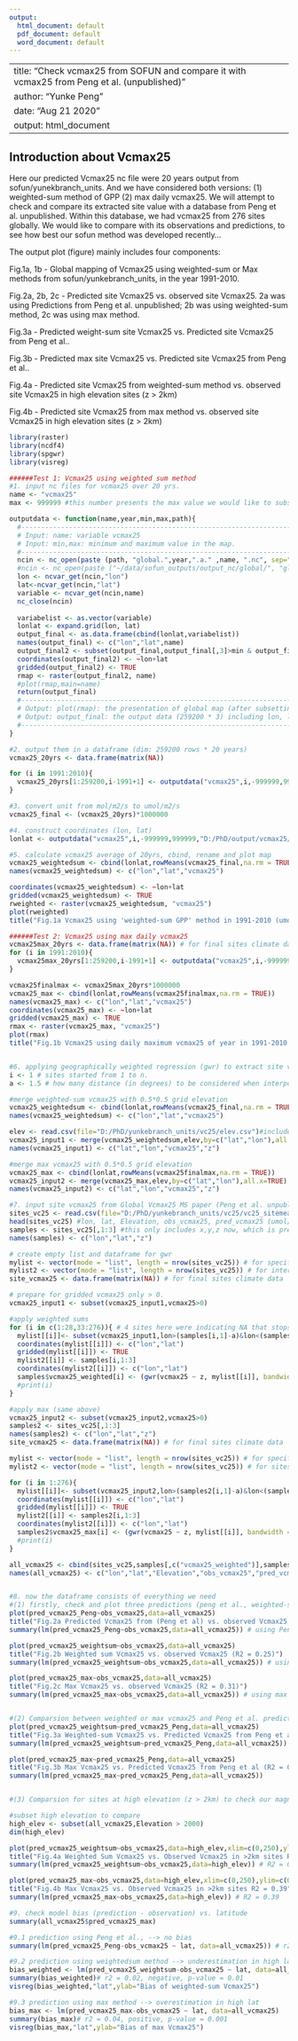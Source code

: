 ```yaml
---
output:
  html_document: default
  pdf_document: default
  word_document: default
---
```


---
title: "Check vcmax25 from SOFUN and compare it with vcmax25 from Peng et al. (unpublished)"
author: "Yunke Peng"
date: "Aug 21 2020"
output: html_document
---

## Introduction about Vcmax25

Here our predicted Vcmax25 nc file were 20 years output from sofun/yunekbranch_units. And we have considered both versions: (1) weighted-sum method of GPP (2) max daily vcmax25. We will attempt to check and compare its extracted site value with a database from Peng et al. unpublished. Within this database, we had vcmax25 from 276 sites globally. We would like to compare with its observations and predictions, to see how best our sofun method was developed recently...

The output plot (figure) mainly includes four components:

Fig.1a, 1b - Global mapping of Vcmax25 using weighted-sum or Max methods from sofun/yunkebranch_units, in the year 1991-2010.

Fig.2a, 2b, 2c - Predicted site Vcmax25 vs. observed site Vcmax25. 2a was using Predictions from Peng et al. unpublished; 2b was using weighted-sum method, 2c was using max method.

Fig.3a - Predicted weight-sum site Vcmax25  vs. Predicted site Vcmax25 from Peng et al.. 

Fig.3b - Predicted max site Vcmax25  vs. Predicted site Vcmax25 from Peng et al.. 

Fig.4a - Predicted site Vcmax25 from weighted-sum method  vs. observed site Vcmax25 in high elevation sites (z > 2km)

Fig.4b - Predicted site Vcmax25 from max method  vs. observed site Vcmax25 in high elevation sites (z > 2km)

```r
library(raster)
library(ncdf4)
library(spgwr)  
library(visreg)

######Test 1: Vcmax25 using weighted sum method 
#1. input nc files for vcmax25 over 20 yrs.
name <- "vcmax25"
max <- 999999 #this number presents the max value we would like to subset. 

outputdata <- function(name,year,min,max,path){
  #-----------------------------------------------------------------------
  # Input: name: variable vcmax25
  # Input: min,max: minimum and maximum value in the map.
  #-----------------------------------------------------------------------
  ncin <- nc_open(paste (path, "global.",year,".a." ,name, ".nc", sep=""))
  #ncin <- nc_open(paste ("~/data/sofun_outputs/output_nc/global/", "global.2004.a." ,name, ".nc", sep=""))
  lon <- ncvar_get(ncin,"lon")
  lat<-ncvar_get(ncin,"lat")
  variable <- ncvar_get(ncin,name)
  nc_close(ncin)
  
  variabelist <- as.vector(variable)
  lonlat <- expand.grid(lon, lat)
  output_final <- as.data.frame(cbind(lonlat,variabelist))
  names(output_final) <- c("lon","lat",name)
  output_final2 <- subset(output_final,output_final[,3]>min & output_final[,3]<max) # to make map easy to follow, it subset a reasonable value here.
  coordinates(output_final2) <- ~lon+lat 
  gridded(output_final2) <- TRUE
  rmap <- raster(output_final2, name) 
  #plot(rmap,main=name)
  return(output_final)
  #-----------------------------------------------------------------------
  # Output: plot(rmap): the presentation of global map (after subsetting max of data)
  # Output: output_final: the output data (259200 * 3) including lon, lat and value
  #-----------------------------------------------------------------------
}

#2. output them in a dataframe (dim: 259200 rows * 20 years)
vcmax25_20yrs <- data.frame(matrix(NA))

for (i in 1991:2010){
  vcmax25_20yrs[1:259200,i-1991+1] <- outputdata("vcmax25",i,-999999,999999,"D:/PhD/output/vcmax25/weight/")[,3]
}

#3. convert unit from mol/m2/s to umol/m2/s
vcmax25_final <- (vcmax25_20yrs)*1000000

#4. construct coordinates (lon, lat)
lonlat <- outputdata("vcmax25",i,-999999,999999,"D:/PhD/output/vcmax25/weight/")[,1:2]

#5. calculate vcmax25 average of 20yrs, cbind, rename and plot map
vcmax25_weightedsum <- cbind(lonlat,rowMeans(vcmax25_final,na.rm = TRUE))
names(vcmax25_weightedsum) <- c("lon","lat","vcmax25")

coordinates(vcmax25_weightedsum) <- ~lon+lat 
gridded(vcmax25_weightedsum) <- TRUE
rweighted <- raster(vcmax25_weightedsum, "vcmax25") 
plot(rweighted)
title("Fig.1a Vcmax25 using 'weighted-sum GPP' method in 1991-2010 (umol m-2 s-1) ")

######Test 2: Vcmax25 using max daily vcmax25
vcmax25max_20yrs <- data.frame(matrix(NA)) # for final sites climate data
for (i in 1991:2010){
  vcmax25max_20yrs[1:259200,i-1991+1] <- outputdata("vcmax25",i,-999999,999999,"D:/PhD/output/vcmax25/max/")[,3]
}

vcmax25finalmax <- vcmax25max_20yrs*1000000
vcmax25_max <- cbind(lonlat,rowMeans(vcmax25finalmax,na.rm = TRUE))
names(vcmax25_max) <- c("lon","lat","vcmax25")
coordinates(vcmax25_max) <- ~lon+lat 
gridded(vcmax25_max) <- TRUE
rmax <- raster(vcmax25_max, "vcmax25") 
plot(rmax)
title("Fig.1b Vcmax25 using daily maximum vcmax25 of year in 1991-2010 (umol m-2 s-1) ")


#6. applying geographically weighted regression (gwr) to extract site vcmax25 from grids data
i <- 1 # sites started from 1 to n.
a <- 1.5 # how many distance (in degrees) to be considered when interpolating values in gwr. This value has been examined in advance, and considered as the optimum value (with highest R2).

#merge weighted-sum vcmax25 with 0.5*0.5 grid elevation
vcmax25_weightedsum <- cbind(lonlat,rowMeans(vcmax25_final,na.rm = TRUE))
names(vcmax25_weightedsum) <- c("lon","lat","vcmax25")

elev <- read.csv(file="D:/PhD/yunkebranch_units/vc25/elev.csv")#include elevation data of 0.5 grids
vcmax25_input1 <- merge(vcmax25_weightedsum,elev,by=c("lat","lon"),all.x=TRUE) #merge with z
names(vcmax25_input1) <- c("lat","lon","vcmax25","z")

#merge max vcmax25 with 0.5*0.5 grid elevation
vcmax25_max <- cbind(lonlat,rowMeans(vcmax25finalmax,na.rm = TRUE))
vcmax25_input2 <- merge(vcmax25_max,elev,by=c("lat","lon"),all.x=TRUE)
names(vcmax25_input2) <- c("lat","lon","vcmax25","z")

#7. input site vcmax25 from Global Vcmax25 MS paper (Peng et al. unpublished).
sites_vc25 <- read.csv(file="D:/PhD/yunkebranch_units/vc25/vc25_sitemean.csv")
head(sites_vc25) #lon, lat, Elevation, obs_vcmax25, pred_vcmax25 (umol/m2/s)
samples <- sites_vc25[,1:3] #this only includes x,y,z now, which is prepared for gwr then.
names(samples) <- c("lon","lat","z")

# create empty list and dataframe for gwr
mylist <- vector(mode = "list", length = nrow(sites_vc25)) # for specifying gridded data at certain degrees
mylist2 <- vector(mode = "list", length = nrow(sites_vc25)) # for interpolating sites
site_vcmax25 <- data.frame(matrix(NA)) # for final sites climate data

# prepare for gridded vcmax25 only > 0. 
vcmax25_input1 <- subset(vcmax25_input1,vcmax25>0)

#apply weighted sums
for (i in c(1:28,33:276)){ # 4 sites here were indicating NA that stops the gwr, omitting them now.
  mylist[[i]]<- subset(vcmax25_input1,lon>(samples[i,1]-a)&lon<(samples[i,1]+a)&lat>(samples[i,2]-a)&lat<(samples[i,2]+a))
  coordinates(mylist[[i]]) <- c("lon","lat")
  gridded(mylist[[i]]) <- TRUE
  mylist2[[i]] <- samples[i,1:3]
  coordinates(mylist2[[i]]) <- c("lon","lat")
  samples$vcmax25_weighted[i] <- (gwr(vcmax25 ~ z, mylist[[i]], bandwidth = 1.06, fit.points = mylist2[[i]],predictions=TRUE))$SDF$pred
  #print(i)
}

#apply max (same above)
vcmax25_input2 <- subset(vcmax25_input2,vcmax25>0)
samples2 <- sites_vc25[,1:3] 
names(samples2) <- c("lon","lat","z")
site_vcmax25 <- data.frame(matrix(NA)) # for final sites climate data

mylist <- vector(mode = "list", length = nrow(sites_vc25)) # for specifying gridded data at certain degrees
mylist2 <- vector(mode = "list", length = nrow(sites_vc25)) # for sites

for (i in 1:276){
  mylist[[i]]<- subset(vcmax25_input2,lon>(samples2[i,1]-a)&lon<(samples2[i,1]+a)&lat>(samples2[i,2]-a)&lat<(samples2[i,2]+a))
  coordinates(mylist[[i]]) <- c("lon","lat")
  gridded(mylist[[i]]) <- TRUE
  mylist2[[i]] <- samples2[i,1:3]
  coordinates(mylist2[[i]]) <- c("lon","lat")
  samples2$vcmax25_max[i] <- (gwr(vcmax25 ~ z, mylist[[i]], bandwidth = 1.06, fit.points = mylist2[[i]],predictions=TRUE))$SDF$pred
  #print(i)
}

all_vcmax25 <- cbind(sites_vc25,samples[,c("vcmax25_weighted")],samples2[,c("vcmax25_max")])
names(all_vcmax25) <- c("lon","lat","Elevation","obs_vcmax25","pred_vcmax25_Peng","pred_vcmax25_weightsum","pred_vcmax25_max")


#8. now the dataframe consists of everything we need
#(1) firstly, check and plot three predictions (peng et al., weighted-sum, max) vs. observation 
plot(pred_vcmax25_Peng~obs_vcmax25,data=all_vcmax25)
title("Fig.2a Predicted Vcmax25 from (Peng et al) vs. observed Vcmax25 (R2 = 0.29)")
summary(lm(pred_vcmax25_Peng~obs_vcmax25,data=all_vcmax25)) # using Peng et al. unpublished prediction: R2 = 0.29

plot(pred_vcmax25_weightsum~obs_vcmax25,data=all_vcmax25)
title("Fig.2b Weighted sum Vcmax25 vs. observed Vcmax25 (R2 = 0.25)")
summary(lm(pred_vcmax25_weightsum~obs_vcmax25,data=all_vcmax25)) # using weighted-sum vcmax25 from SOFUN R2 = 0.25

plot(pred_vcmax25_max~obs_vcmax25,data=all_vcmax25)
title("Fig.2c Max Vcmax25 vs. observed Vcmax25 (R2 = 0.31)")
summary(lm(pred_vcmax25_max~obs_vcmax25,data=all_vcmax25)) # using max vcmax25 from SOFUN:R2 = 0.31


#(2) Comparsion between weighted or max vcmax25 and Peng et al. predicted Vcmax25
plot(pred_vcmax25_weightsum~pred_vcmax25_Peng,data=all_vcmax25)
title("Fig.3a Weighted-sum Vcmax25 vs. Predicted Vcmax25 from Peng et al (R2 = 0.87)")
summary(lm(pred_vcmax25_weightsum~pred_vcmax25_Peng,data=all_vcmax25))

plot(pred_vcmax25_max~pred_vcmax25_Peng,data=all_vcmax25)
title("Fig.3b Max Vcmax25 vs. Predicted Vcmax25 from Peng et al (R2 = 0.85)")
summary(lm(pred_vcmax25_max~pred_vcmax25_Peng,data=all_vcmax25))


#(3) Comparsion for sites at high elevation (z > 2km) to check our magnitude of prediction

#subset high elevation to compare
high_elev <- subset(all_vcmax25,Elevation > 2000)
dim(high_elev)

plot(pred_vcmax25_weightsum~obs_vcmax25,data=high_elev,xlim=c(0,250),ylim=c(0,250))
title("Fig.4a Weighted Sum Vcmax25 vs. Observed Vcmax25 in >2km sites R2 = 0.33")
summary(lm(pred_vcmax25_weightsum~obs_vcmax25,data=high_elev)) # R2 = 0.32

plot(pred_vcmax25_max~obs_vcmax25,data=high_elev,xlim=c(0,250),ylim=c(0,250))
title("Fig.4b Max Vcmax25 vs. Observed Vcmax25 in >2km sites R2 = 0.39")
summary(lm(pred_vcmax25_max~obs_vcmax25,data=high_elev)) # R2 = 0.39

#9. check model bias (prediction - observation) vs. latitude
summary(all_vcmax25$pred_vcmax25_max)

#9.1 prediction using Peng et al., --> no bias
summary(lm(pred_vcmax25_Peng-obs_vcmax25 ~ lat, data=all_vcmax25)) # r2 = 0.001, p-value = 0.58 

#9.2 prediction using weightedsum method --> underestimation in high lat
bias_weighted <- lm(pred_vcmax25_weightsum-obs_vcmax25 ~ lat, data=all_vcmax25)
summary(bias_weighted)# r2 = 0.02, negative, p-value = 0.01 
visreg(bias_weighted,"lat",ylab="Bias of weighted-sum Vcmax25")

#9.3 prediction using max method --> overestimation in high lat
bias_max <- lm(pred_vcmax25_max-obs_vcmax25 ~ lat, data=all_vcmax25)
summary(bias_max)# r2 = 0.04, positive, p-value = 0.001
visreg(bias_max,"lat",ylab="Bias of max Vcmax25")

```
